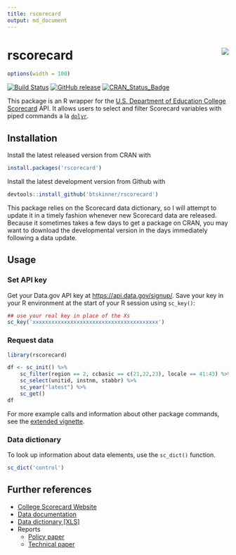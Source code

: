```yaml
---
title: rscorecard
output: md_document
---
```


# rscorecard <img src="man/figures/logo.png" align="right" />

```r
options(width = 100)
```

[![Build
Status](https://travis-ci.org/btskinner/rscorecard.svg?branch=master)](https://travis-ci.org/btskinner/rscorecard)
[![GitHub
release](https://img.shields.io/github/release/btskinner/rscorecard.svg)](https://github.com/btskinner/rscorecard)
[![CRAN_Status_Badge](http://www.r-pkg.org/badges/version/rscorecard)](http://cran.r-project.org/package=rscorecard)

This package is an R wrapper for the [U.S. Department of Education
College Scorecard](https://collegescorecard.ed.gov) API. It allows
users to select and filter Scorecard variables with piped commands a
la [`dplyr`](http://github.com/hadley/dplyr).

## Installation

Install the latest released version from CRAN with

```r
install.packages('rscorecard')
```

Install the latest development version from Github with

```r
devtools::install_github('btskinner/rscorecard')
```

This package relies on the Scorecard data dictionary, so I will
attempt to update it in a timely fashion whenever new Scorecard data
are released. Because it sometimes takes a few days to get a package
on CRAN, you may want to download the developmental version in the
days immediately following a data update.

## Usage

### Set API key

Get your Data.gov API key at
[https://api.data.gov/signup/](https://api.data.gov/signup/).  Save
your key in your R environment at the start of your R session using
`sc_key()`:

```r
## use your real key in place of the Xs
sc_key('xxxxxxxxxxxxxxxxxxxxxxxxxxxxxxxxxxxxxxxx')
```

### Request data

```r
library(rscorecard)

df <- sc_init() %>% 
    sc_filter(region == 2, ccbasic == c(21,22,23), locale == 41:43) %>% 
    sc_select(unitid, instnm, stabbr) %>% 
    sc_year("latest") %>% 
    sc_get()
df
```

For more example calls and information about other package commands,
see the [extended
vignette](https://www.btskinner.io/rscorecard/articles/introduction.html).

### Data dictionary

To look up information about data elements, use the `sc_dict()`
function.

```r
sc_dict('control')
```

## Further references

* [College Scorecard Website](https://collegescorecard.ed.gov)
* [Data
  documentation](https://collegescorecard.ed.gov/assets/FullDataDocumentation.pdf)
* [Data dictionary
  [XLS]](https://collegescorecard.ed.gov/assets/CollegeScorecardDataDictionary.xlsx)
* Reports
	* [Policy
      paper](https://collegescorecard.ed.gov/assets/BetterInformationForBetterCollegeChoiceAndInstitutionalPerformance.pdf)
	* [Technical
      paper](https://collegescorecard.ed.gov/assets/UsingFederalDataToMeasureAndImprovePerformance.pdf)
